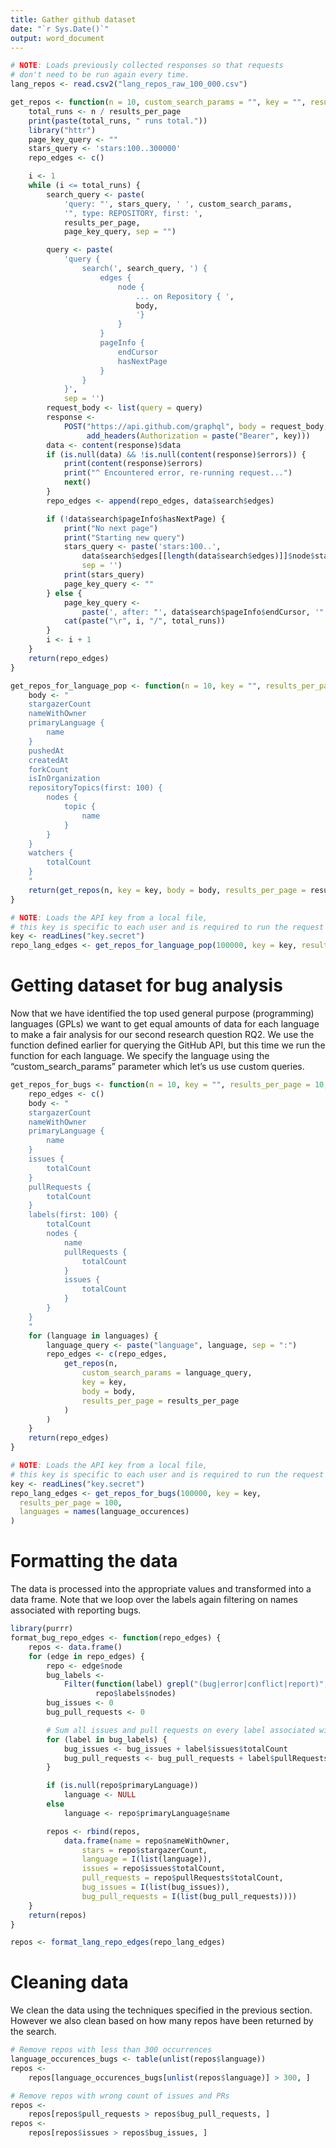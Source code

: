 ```yaml
---
title: Gather github dataset
date: "`r Sys.Date()`"
output: word_document
---
```


```r
# NOTE: Loads previously collected responses so that requests
# don't need to be run again every time.
lang_repos <- read.csv2("lang_repos_raw_100_000.csv")
```

```r

get_repos <- function(n = 10, custom_search_params = "", key = "", results_per_page = 10, body = "") {
    total_runs <- n / results_per_page
    print(paste(total_runs, " runs total."))
    library("httr")
    page_key_query <- ""
    stars_query <- 'stars:100..300000'
    repo_edges <- c()

    i <- 1
    while (i <= total_runs) {
        search_query <- paste(
            'query: "', stars_query, ' ', custom_search_params,
            '", type: REPOSITORY, first: ',
            results_per_page,
            page_key_query, sep = "")

        query <- paste(
            'query {
                search(', search_query, ') {
                    edges {
                        node {
                            ... on Repository { ',
                            body,
                            '}
                        }
                    }
                    pageInfo {
                        endCursor
                        hasNextPage
                    }
                }
            }',
            sep = '')
        request_body <- list(query = query)
        response <-
            POST("https://api.github.com/graphql", body = request_body, encode = "json",
                 add_headers(Authorization = paste("Bearer", key)))
        data <- content(response)$data
        if (is.null(data) && !is.null(content(response)$errors)) {
            print(content(response)$errors)
            print("^ Encountered error, re-running request...")
            next()
        }
        repo_edges <- append(repo_edges, data$search$edges)

        if (!data$search$pageInfo$hasNextPage) {
            print("No next page")
            print("Starting new query")
            stars_query <- paste('stars:100..',
                data$search$edges[[length(data$search$edges)]]$node$stargazerCount - 1,
                sep = '')
            print(stars_query)
            page_key_query <- ""
        } else {
            page_key_query <-
                paste(', after: "', data$search$pageInfo$endCursor, '"', sep = "")
            cat(paste("\r", i, "/", total_runs))
        }
        i <- i + 1
    }
    return(repo_edges)
}

get_repos_for_language_pop <- function(n = 10, key = "", results_per_page = 10) {
    body <- "
    stargazerCount
    nameWithOwner
    primaryLanguage {
        name
    }
    pushedAt
    createdAt
    forkCount
    isInOrganization
    repositoryTopics(first: 100) {
        nodes {
            topic {
                name
            }
        }
    }
    watchers {
        totalCount
    }
    "
    return(get_repos(n, key = key, body = body, results_per_page = results_per_page))
}

# NOTE: Loads the API key from a local file,
# this key is specific to each user and is required to run the request
key <- readLines("key.secret")
repo_lang_edges <- get_repos_for_language_pop(100000, key = key, results_per_page = 100)
```

# Getting dataset for bug analysis

Now that we have identified the top used general purpose (programming) languages (GPLs) we
want to get equal amounts of data for each language to make a fair analysis for our
second research question RQ2. We use the function defined earlier for querying the
GitHub API, but this time we run the function for each language. 
We specify the language using the "custom_search_params" parameter which let's us
use custom queries.

```r
get_repos_for_bugs <- function(n = 10, key = "", results_per_page = 10, languages = c()) {
    repo_edges <- c()
    body <- "
    stargazerCount
    nameWithOwner
    primaryLanguage {
        name
    }
    issues {
        totalCount
    }
    pullRequests {
        totalCount
    }
    labels(first: 100) {
        totalCount
        nodes {
            name
            pullRequests {
                totalCount
            }
            issues {
                totalCount
            }
        }
    }
    "
    for (language in languages) {
        language_query <- paste("language", language, sep = ":")
        repo_edges <- c(repo_edges,
            get_repos(n,
                custom_search_params = language_query,
                key = key,
                body = body,
                results_per_page = results_per_page
            )
        )
    }
    return(repo_edges)
}

# NOTE: Loads the API key from a local file,
# this key is specific to each user and is required to run the request
key <- readLines("key.secret")
repo_lang_edges <- get_repos_for_bugs(100000, key = key,
  results_per_page = 100,
  languages = names(language_occurences)
)
```

\newpage

# Formatting the data
The data is processed into the appropriate values and transformed into a data frame.
Note that we loop over the labels again filtering on names associated with reporting bugs.

```r
library(purrr)
format_bug_repo_edges <- function(repo_edges) {
    repos <- data.frame()
    for (edge in repo_edges) {
        repo <- edge$node
        bug_labels <-
            Filter(function(label) grepl("(bug|error|conflict|report)", label$name, ignore.case = TRUE),
                   repo$labels$nodes)
        bug_issues <- 0
        bug_pull_requests <- 0

        # Sum all issues and pull requests on every label associated with bugs
        for (label in bug_labels) {
            bug_issues <- bug_issues + label$issues$totalCount
            bug_pull_requests <- bug_pull_requests + label$pullRequests$totalCount
        }

        if (is.null(repo$primaryLanguage))
            language <- NULL
        else
            language <- repo$primaryLanguage$name

        repos <- rbind(repos,
            data.frame(name = repo$nameWithOwner,
                stars = repo$stargazerCount,
                language = I(list(language)),
                issues = repo$issues$totalCount,
                pull_requests = repo$pullRequests$totalCount,
                bug_issues = I(list(bug_issues)),
                bug_pull_requests = I(list(bug_pull_requests))))
    }
    return(repos)
}

repos <- format_lang_repo_edges(repo_lang_edges)
```

# Cleaning data
We clean the data using the techniques specified in the previous section.
However we also clean based on how many repos have been returned by the search.

```r
# Remove repos with less than 300 occurrences
language_occurences_bugs <- table(unlist(repos$language))
repos <-
    repos[language_occurences_bugs[unlist(repos$language)] > 300, ]

# Remove repos with wrong count of issues and PRs
repos <-
    repos[repos$pull_requests > repos$bug_pull_requests, ]
repos <-
    repos[repos$issues > repos$bug_issues, ]
```
